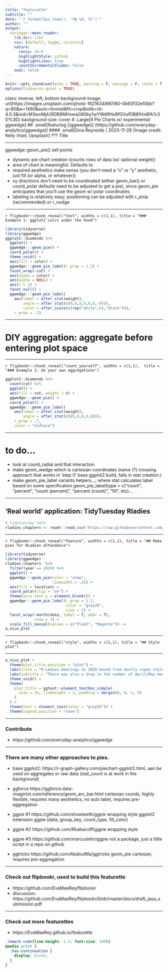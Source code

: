 ```yaml
---
title: "featurette"
subtitle: ""
date: "`r format(Sys.time(), '%B %d, %Y')`"
author: ""
output:
  xaringan::moon_reader:
    lib_dir: libs
    css: [default, hygge, ninjutsu]
    nature:
      ratio: 16:9
      highlightStyle: github
      highlightLines: true
      countIncrementalSlides: false
    seal: false
---
```





```r
knitr::opts_chunk$set(echo = TRUE, warning = F, message = F, cache = T)
options(tidyverse.quiet = TRUE)
```

class: inverse, left, bottom
background-image: url(https://images.unsplash.com/photo-1621634890180-0b93f32e10bb?q=80&w=1480&auto=format&fit=crop&ixlib=rb-4.0.3&ixid=M3wxMjA3fDB8MHxwaG90by1wYWdlfHx8fGVufDB8fHx8fA%3D%3D)
background-size: cover
# .Large[# Pie Charts w/ experimental ggwedge]
## .small[featuring [{ggwedge}] (https://github.com/everyday-analytics/ggwedge)]
#### .small[Gina Reynolds | 2023-11-28 |Image credit: Kelly Visel, Upsplash]
???
Title 

---

ggwedge::geom_pie() sell points


- dynamic pie chart creation (counts rows of data (w/ optional weight))
- area of chart is meaningful.  Defaults to 
- required aesthetics make sense (you don't need a "x" or "y" aesthetic, just fill (or alpha, or whatever))
- xy directions don't need to be coordinated (either geom_bar() or coord_polar defaults need to be adjusted to get a pie), since geom_pie anticipates that you'll use the geom w/ polar coordinates.
- labeling is relatively easy; positioning can be adjusted with r_prop (recommended) or r_nudge



---


`r flipbookr::chunk_reveal("test", widths = c(1,1), title = "### Example 1: ggplot2 calcs under the hood")`


```r
library(tidyverse)
library(ggwedge)
ggplot2::diamonds %>% 
  ggplot() + 
  ggwedge:::geom_pie() + 
  coord_polar() +
  theme_void() +
  aes(fill = color) + 
  ggwedge:::geom_pie_label(r_prop = 1.2) +
  facet_wrap(~cut) +
  aes(alpha = color) +
  aes(alpha = NULL) + 
  aes(r = 1) + 
  facet_null() + 
  ggwedge:::geom_pie_label(
    aes(label = after_stat(weight), 
        angle = after_stat(c(0,0,0,0,0,0,-85)),
        color = after_scale(c(rep("white",6),"black"))),
    r_prop = .7)
```

---

# DIY aggregation: aggregate before entering plot space


---

`r flipbookr::chunk_reveal("count_yourself", widths = c(1,1),  title = "### Example 2: do your own aggregations")`


```r
ggplot2::diamonds %>% 
  count(cut) %>% 
  ggplot() + 
  aes(fill = cut, weight = n) + 
  ggwedge:::geom_pie() +
  coord_polar() + 
  ggwedge:::geom_pie_label(
    aes(label = after_stat(weight), 
        angle = after_stat(c(85,0,0,0,0))),
    r_prop = .7, 
    color = "oldlace")
```


---

# to do...

- look at coord_radial and that interaction
- make geom_wedge which is cartesian coordinates (naive (?) crossing approach that works in 'step 0' base ggplot2 build, fails in stat creation.)
- make geom_pie_label variants helpers...; where stat calculates label based on some specification geom_pie_label(type = c("count", "percent", "count (percent)", "percent (count)", "fill", etc)...


---

## 'Real world' application: TidyTuesday Rladies

```r
# tidytuesday data
rladies_chapters <- readr::read_csv('https://raw.githubusercontent.com/rfordatascience/tidytuesday/master/data/2023/2023-11-21/rladies_chapters.csv')
```


---


`r flipbookr::chunk_reveal("feature", widths = c(1,1), title = "## Make pies for RLadies attendance")`



```r
library(tidyverse)
library(ggwedge)
rladies_chapters  %>% 
  filter(year == 2020) %>% 
  ggplot() + 
  ggwedge:::geom_pie(color = "snow", 
                     linewidth = .25) + 
  aes(fill = location) + 
  coord_polar(clip = "on") +
  theme(axis.text.x = element_blank()) +
  ggwedge:::geom_pie_label(r_prop = 1.2, 
                           color = "gray20",
                           size = 2) +
  facet_wrap(~month(date, label = T, abbr = T), 
             nrow = 3) + 
  scale_fill_manual(values = c("Plum3", "Magenta")) ->
a_nice_plot
```

---


`r flipbookr::chunk_reveal("style", widths = c(1,1), title = "## Style plot")`

---

```r
a_nice_plot +   
  theme(plot.title.position = "plot") + 
  labs(title = "R-Ladies meetings in 2020 moved from mostly <span style = 'color:Plum3;'>in person</span> to mostly <span style = 'color:Magenta;'>online</span>.") +
  labs(subtitle = "There was also a drop in the number of April/May meetings.\n") +
  theme_void() +
  theme(
    plot.title = ggtext::element_textbox_simple(
      size = 14, lineheight = 1, padding = margin(0, 0, 5, 0)
    )
  ) + 
  theme(text = element_text(color = "grey55")) + 
  theme(legend.position = "none")
```




---

### Contribute

- https://github.com/everyday-analytics/ggwedge

---



### There are many other approaches to pies.  

- base ggplot2: https://r-graph-gallery.com/piechart-ggplot2.html, aan be used on aggregates or raw data (stat_count is at work in the background)

- ggforce https://ggforce.data-imaginist.com/reference/geom_arc_bar.html cartesian coords, highly flexible, requires many aesthetics, no auto label, requires pre-aggregation
- ggpie #1 https://github.com/showteeth/ggpie  wrapping style ggplot2 extension ggpie (data, group_key, count_type, fill_color)
- ggpie #2 https://github.com/Rkabacoff/ggpie wrapping style
- ggpie #3 https://github.com/marcuslehr/ggpie not a package, just a little script in a repo on github
- ggtricks https://github.com/AbdoulMa/ggtricks geom_pie cartesian, requires pre-aggregation

---

### Check out flipbookr, used to build this featurette

- https://github.com/EvaMaeRey/flipbookr
- discussion: https://github.com/EvaMaeRey/flipbookr/blob/master/docs/draft_jasa_submission.pdf 

---

### Check out more featurettes

- https://EvaMaeRey.github.io/featurette




```css
.remark-code{line-height: 1.5; font-size: 100%}
@media print {
  .has-continuation {
    display: block;
  }
}
```

